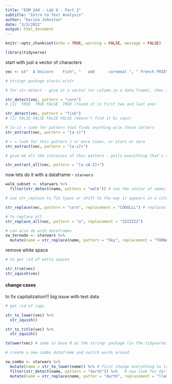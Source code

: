 ```yaml
---
title: "ESM 244 - Lab 9 - Part 2"
subtitle: "Intro to Text Analysis"
author: "Karina Johnston"
date: "3/3/2022"
output: html_document
---
```


```r
knitr::opts_chunk$set(echo = TRUE, warning = FALSE, message = FALSE)

library(tidyverse)

```


start with just a vector of characters

```r

vec <- c("  A Unicorn    Fish", "   add      cornmeal ", " French FRIES", "  acorn squash")

# stringr package starts w/str

# for str-detect - give it a vector (or column in a data frame), then says 'do I detect this that you are giving it inside the vector

str_detect(vec, pattern = "corn")
# [1]  TRUE  TRUE FALSE  TRUE (found it in first two and last one)

str_detect(vec, pattern = "fish")
# [1] FALSE FALSE FALSE FALSE (doesn't find it bc caps)

# [a-z] = code for pattern that finds anything w/in those letters
str_extract(vec, pattern = "[a-z]")

```

```r
# + = look for this pattern 1 or more times, or start or zero
str_extract(vec, pattern = "[a-z]+")

```

```r
# give me all the instances of this pattern - pulls everything that's not a space

str_extract_all(vec, pattern = "[a-zA-Z]+")

```

now lets do it with a dataframe - `starwars`

```r

walk_subset <- starwars %>% 
  filter(str_detect(name, pattern = "walk")) # use the vector of names to see what's matching

```


```r
# use str_replace to fix typos or shift to the way it appears in a column

str_replace(vec, pattern = "corn", replacement = "COOOLLL") # replaces it with a new pattern

```

```r
# to replace all
str_replace_all(vec, pattern = "a", replacement = "ZZZZZZZ")

```

```r
# can also do with dataframes
sw_tornado <- starwars %>% 
  mutate(name = str_replace(name, pattern = "Sky", replacement = "TORNADO"))

```

remove white space

```r
# to get rid of extra spaces

str_trim(vec)
str_squish(vec)

```

#### change cases

to fix capitalization!!!  big issue with text data

```r
# get rid of caps

str_to_lower(vec) %>% 
  str_squish()

str_to_title(vec) %>% 
  str_squish()

tolower(vec) # same in base R as the stringr package (in the tidyverse)

```


```r
# create a new combo dataframe and switch words around

sw_combo <- starwars %>% 
  mutate(name = str_to_lower(name)) %>% # first change everything to lower
  filter(str_detect(name, pattern = "darth")) %>%   # now look for darth
  mutate(name = str_replace(name, patter = "darth", replacement = "llama"))

```


